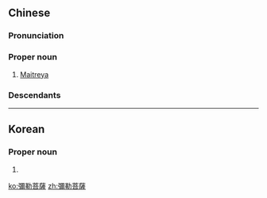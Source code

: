 {{also|弥勒菩薩|弥勒菩萨}}

==Chinese==
{{zh-forms|s=弥勒菩萨|type=22}}
{{wikipedia|lang=zh}}
{{wikipedia|lang=yue}}

===Pronunciation===
{{zh-pron
|m=Mílè Púsà
|c=mei4 lak6 pou4 saat3
|md=Mì-lĕk Bù-sák
|cat=pn
}}

===Proper noun===
{{zh-propn}}

# {{lb|zh|Buddhism}} [[Maitreya]]

===Descendants===
{{CJKV||s=弥%勒%菩%薩|^み%ろく% ^ぼ%さつ|미륵보살|Di Lặc Bồ Tát}}

{{zh-cat|Gods}}

----

==Korean==
{{ko-hanjatab}}

===Proper noun===
{{ko-propn|hangeul=미륵보살|mr=Mirŭkposal|y=Milukqposal}}

# {{hanja form of|미륵보살|[[Maitreya]]}}

[[ko:彌勒菩薩]]
[[zh:彌勒菩薩]]